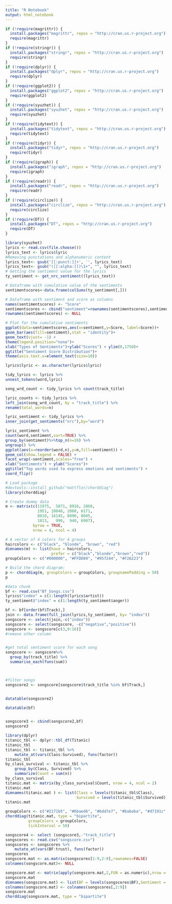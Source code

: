 ```yaml
---
title: "R Notebook"
output: html_notebook
---
```



```r
if (!require(magrittr)) {
  install.packages("magrittr", repos = "http://cran.us.r-project.org")
  require(magrittr)
}
if (!require(stringr)) {
  install.packages("stringr", repos = "http://cran.us.r-project.org")
  require(stringr)
}
if (!require(dplyr)) {
  install.packages("dplyr", repos = "http://cran.us.r-project.org")
  require(dplyr)
}
if (!require(ggplot2)) {
  install.packages("ggplot2", repos = "http://cran.us.r-project.org")
  require(ggplot2)
}
if (!require(syuzhet)) {
  install.packages("syuzhet", repos = "http://cran.us.r-project.org")
  require(syuzhet)
}
if (!require(tidytext)) {
  install.packages("tidytext", repos = "http://cran.us.r-project.org")
  require(tidytext)
}
if (!require(tidyr)) {
  install.packages("tidyr", repos = "http://cran.us.r-project.org")
  require(tidyr)
}
if (!require(igraph)) {
  install.packages("igraph", repos = "http://cran.us.r-project.org")
  require(igraph)
}
if (!require(readr)) {
  install.packages("readr", repos = "http://cran.us.r-project.org")
  require(readr)
}
if (!require(circlize)) {
  install.packages("circlize", repos = "http://cran.us.r-project.org")
  require(circlize)
}
if (!require(DT)) {
  install.packages("DT", repos = "http://cran.us.r-project.org")
  require(DT)
}
```


```r
library(syuzhet)
lyrics <- read.csv(file.choose())
lyrics_text <- lyrics$lyric
#Removing punctations and alphanumeric content
lyrics_text<- gsub('[[:punct:]]+', '', lyrics_text)
lyrics_text<- gsub("([[:alpha:]])\1+", "", lyrics_text)
# Getting the sentiment value for the lyrics
ty_sentiment <- get_nrc_sentiment((lyrics_text))

# Dataframe with cumulative value of the sentiments
sentimentscores<-data.frame(colSums(ty_sentiment[,]))

# Dataframe with sentiment and score as columns
names(sentimentscores) <- "Score"
sentimentscores <- cbind("sentiment"=rownames(sentimentscores),sentimentscores)
rownames(sentimentscores) <- NULL

```




```r
# Plot for the cumulative sentiments
ggplot(data=sentimentscores,aes(x=sentiment,y=Score, label=Score))+
geom_bar(aes(fill=sentiment),stat = "identity")+
geom_text(vjust= -1) +
theme(legend.position="none")+
xlab("Types of Sentiments")+ylab("Scores") + ylim(0,1750)+
ggtitle("Sentiment Score Distribution")+
theme(axis.text.x=element_text(size=10)) 
```
```r
lyrics$lyric <- as.character(lyrics$lyric)

tidy_lyrics <- lyrics %>% 
unnest_tokens(word,lyric)

song_wrd_count <- tidy_lyrics %>% count(track_title)

lyric_counts <- tidy_lyrics %>%
left_join(song_wrd_count, by = "track_title") %>% 
rename(total_words=n)

lyric_sentiment <- tidy_lyrics %>% 
inner_join(get_sentiments("nrc"),by="word")

lyric_sentiment %>% 
count(word,sentiment,sort=TRUE) %>% 
group_by(sentiment)%>%top_n(n=10) %>% 
ungroup() %>%
ggplot(aes(x=reorder(word,n),y=n,fill=sentiment)) +
geom_col(show.legend = FALSE) + 
facet_wrap(~sentiment,scales="free") +
xlab("Sentiments") + ylab("Scores")+
ggtitle("Top words used to express emotions and sentiments") +
coord_flip()
```








```r
# Load package
#devtools::install_github("mattflor/chorddiag")
library(chorddiag)

# Create dummy data
m <- matrix(c(11975,  5871, 8916, 2868,
              1951, 10048, 2060, 6171,
              8010, 16145, 8090, 8045,
              1013,   990,  940, 6907),
            byrow = TRUE,
            nrow = 4, ncol = 4)

# A vector of 4 colors for 4 groups
haircolors <- c("black", "blonde", "brown", "red")
dimnames(m) <- list(have = haircolors,
                    prefer = c("black","blonde","brown","red"))
groupColors <- c("#000000", "#FFDD89", "#957244", "#F26223")

# Build the chord diagram:
p <- chorddiag(m, groupColors = groupColors, groupnamePadding = 50)
p


```

```r
#data chunk
bf <- read.csv("Bf_Songs.csv")
lyrics$"index" = c(1:length(lyrics$artist))
ty_sentiment$"index" = c(1:length(ty_sentiment$anger))

bf <- bf[order(bf$Track),]
join <- data.frame(full_join(lyrics,ty_sentiment, by= "index"))
songscore <- select(join,-c("index"))
songscore <- select(songscore, -c("negative","positive"))
songscore <- songscore[c(3,9:16)]
#remove other column


#get total sentiment score for each song
songscore <- songscore%>%
  group_by(track_title) %>%
  summarise_each(funs(sum))



#filter songs
songscore2 <- songscore[songscore$track_title %in% bf$Track,]


datatable(songscore2)

datatable(bf)


songscore3 <- cbind(songscore2,bf)
songscore3


```

```r
library(dplyr)
titanic_tbl <- dplyr::tbl_df(Titanic)
titanic_tbl
titanic_tbl <- titanic_tbl %>%
    mutate_at(vars(Class:Survived), funs(factor))
titanic_tbl
by_class_survival <- titanic_tbl %>%
    group_by(Class, Survived) %>%
    summarize(Count = sum(n))
by_class_survival
titanic.mat <- matrix(by_class_survival$Count, nrow = 4, ncol = 2)
titanic.mat
dimnames(titanic.mat ) <- list(Class = levels(titanic_tbl$Class),
                               Survived = levels(titanic_tbl$Survived))
titanic.mat
```


```r
groupColors <- c("#2171b5", "#6baed6", "#bdd7e7", "#bababa", "#d7191c", "#1a9641")
chorddiag(titanic.mat, type = "bipartite", 
          groupColors = groupColors,
          tickInterval = 50)
```
```r


songscore4 <- select (songscore3,-"track_title")
songscores <- read.csv("songscore.csv")
songscores <- songscores %>%
    mutate_at(vars(BF:trust), funs(factor))
songscores
songscore.mat <- as.matrix(songscores[1:9,2:9],rownames=FALSE)
colnames(songscore.mat)<- NULL

songscore.mat <- matrix(apply(songscore.mat,2,FUN = as.numeric),nrow = 9, ncol = 8)
songscore.mat
dimnames(songscore.mat) <- list(BF = levels(songscores$BF),Sentiment = levels("Sentiments"))
colnames(songscore.mat) <- colnames(songscores[,2:9])
songscore.mat
chorddiag(songscore.mat, type = "bipartite")
```

